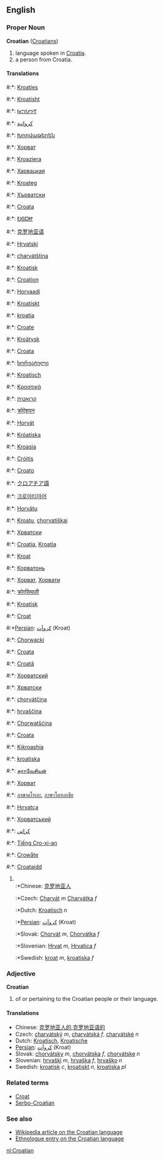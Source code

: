 ==English==
===Proper Noun===
'''Croatian''' ([[Croatians]])

# language spoken in [[Croatia]].
# a person from Croatia.

====Translations====
#:*{{af}}: [[Kroaties]]
#:*{{sq}}: [[Kroatisht]]
#:*{{am}}: [[ክሮሽያንኛ]]
#:*{{ar}}: [[كرواتية]]
#:*{{hy}}: [[Խորվաթերեն]]
#:*{{az}}: [[Хорват]]
#:*{{eu}}: [[Kroaziera]]
#:*{{be}}: [[Харвацкая]]
#:*{{br}}: [[Kroateg]]
#:*{{bg}}: [[Хърватски]]
#:*{{ca}}: [[Croata]]
#:*{{chr}}: [[ᎧᎶᎠᏥ]]
#:*{{zh}}: [[克罗地亚语]]
#:*{{hr}}: [[Hrvatski]]
#:*{{cs}}: [[charvátština]] {{f}}
#:*{{da}}: [[Kroatisk]]
#:*{{en}}: [[Croation]]
#:*{{et}}: [[Horvaadi]]
#:*{{fo}}: [[Kroatiskt]]
#:*{{fi}}: [[kroatia]]
#:*{{fr}}: [[Croate]]
#:*{{fy}}: [[Kroätysk]]
#:*{{gl}}: [[Croata]]
#:*{{ka}}: [[ხორვატული]]
#:*{{de}}: [[Kroatisch]]
#:*{{el}}: [[Κροατικά]]
#:*{{he}}: [[קרואטית]]
#:*{{hi}}: [[क्रोऐशयन]]
#:*{{hu}}: [[Horvát]]
#:*{{is}}: [[Króatíska]]
#:*{{id}}: [[Kroasia]]
#:*{{ga}}: [[Cróitis]]
#:*{{it}}: [[Croato]]
#:*{{ja}}: [[クロアチア語]]
#:*{{ko}}: [[크로아티아어]]
#:*{{lv}}: [[Horvātu]]
#:*{{lt}}: [[Kroatų]], [[chorvatiškai]]
#:*{{mk}}: [[Хрватски]]
#:*{{ms}}: [[Croatia]], [[Kroatia]]
#:*{{mt}}: [[Kroat]]
#:*{{wen}}: [[Корватонь]]
#:*{{mn}}: [[Хорват]], [[Хорвати]]
#:*{{ne}}: [[क्रोएसियाली]]
#:*{{no}}: [[Kroatisk]]
#:*{{oc}}: [[Croat]]
#:*[[Persian]]: [[كروآت]] (Kroat)
#:*{{pl}}: [[Chorwacki]]
#:*{{pt}}: [[Croata]]
#:*{{ro}}: [[Croată]]
#:*{{ru}}: [[Хорватский]]
#:*{{sr}}: [[Хрватски]]
#:*{{sk}}: [[chorvátčina]] {{f}}
#:*{{sl}}: [[hrvaščina]] {{f}}
#:*{{wen}}: [[Chorwatšćina]]
#:*{{es}}: [[Croata]]
#:*{{sw}}: [[Kikroashia]]
#:*{{sv}}: [[kroatiska]]
#:*{{ta}}: [[சுராவேசியன்]]
#:*{{tt}}: [[Хорват]]
#:*{{th}}: [[ภาษาคโรเอะ]], [[ภาษาโครเอเชีย]]
#:*{{tr}}: [[Hırvatça]]
#:*{{uk}}: [[Хорватський]]
#:*{{ur}}: [[کراتي]]
#:*{{vi}}: [[Tiếng Cro-xi-an]]
#:*{{wa}}: [[Crowåte]]
#:*{{cy}}: [[Croataidd]]
#<br>
#:*Chinese: [[克罗地亚人]]
#:*Czech: [[Charvát]] ''m''  [[Charvátka]] ''f''
#:*Dutch: [[Kroatisch]] ''n''
#:*[[Persian]]: [[كروآت]] (Kroat)
#:*Slovak: [[Chorvát]] ''m'', [[Chorvátka]] ''f'' 
#:*Slovenian:  [[Hrvat]] ''m'', [[Hrvatica]] ''f'' 
#:*Swedish: [[kroat]] ''m'', [[kroatiska]] ''f''

===Adjective===
'''Croatian'''

# of or pertaining to the Croatian people or their language.

====Translations====
*Chinese: [[克罗地亚人的]],[[克罗地亚语的]]
*Czech: [[charvátský]] ''m'', [[charvátská]] ''f'', [[charvátské]] ''n''
*Dutch: [[Kroatisch]], [[Kroatische]]
*[[Persian]]: [[كروآت]] (Kroat)
*Slovak: [[chorvátsky]] ''m'', [[chorvátska]] ''f'', [[chorvátske]] ''n''
*Slovenian: [[hrvaški]] ''m'', [[hrvaška]] ''f'', [[hrvaško]] ''n''
*Swedish: [[kroatisk]] ''c'', [[kroatiskt]] ''n'', [[kroatiska]] ''pl''

===Related terms===
*[[Croat]]
*[[Serbo-Croatian]]

===See also===
*[[w:Croatian_language|Wikipedia article on the Croatian language]]
*[http://www.ethnologue.com/show_language.asp?code=SRC Ethnologue entry on the Croatian language]

[[nl:Croatian]]